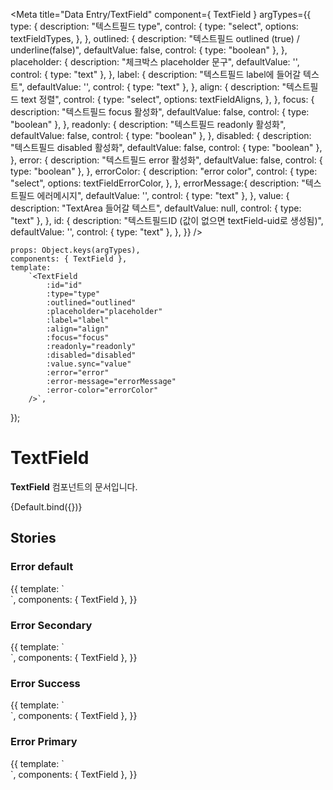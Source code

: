 
<Meta
    title="Data Entry/TextField"
    component={ TextField }
    argTypes={{
        type: {
            description: "텍스트필드 type",
            control: {
            type: "select",
            options: textFieldTypes,
           },
        },
        outlined: {
            description: "텍스트필드 outlined (true) / underline(false)",
            defaultValue: false,
            control: { type: "boolean" },
        },
        placeholder: {
            description: "체크박스 placeholder 문구",
            defaultValue: '',
            control: { type: "text" },
        },
        label: {
            description: "텍스트필드 label에 들어갈 텍스트",
            defaultValue: '',
            control: { type: "text" },
        },
        align: {
            description: "텍스트필드 text 정렬",
            control: {
                type: "select",
                options: textFieldAligns,
            },
        },
        focus: {
            description: "텍스트필드 focus 활성화",
            defaultValue: false,
            control: { type: "boolean" },
        },
        readonly: {
            description: "텍스트필드 readonly 활성화",
            defaultValue: false,
            control: { type: "boolean" },
        },
        disabled: {
            description: "텍스트필드 disabled 활성화",
            defaultValue: false,
            control: { type: "boolean" },
        },
        error: {
            description: "텍스트필드 error 활성화",
            defaultValue: false,
            control: { type: "boolean" },
        },
        errorColor: {
            description: "error color",
            control: {
            type: "select",
            options: textFieldErrorColor,
           },
        },
        errorMessage:{
            description: "텍스트필드 에러메시지",
            defaultValue: '',
            control: { type: "text" },
        },
        value: {
            description: "TextArea 들어갈 텍스트",
            defaultValue: null,
            control: { type: "text" },
        },
        id: {
            description: "텍스트필드ID (값이 없으면 textField-uid로 생성됨)",
            defaultValue: '',
            control: { type: "text" },
        },
    }}
/>


    props: Object.keys(argTypes),
    components: { TextField },
    template:
        `<TextField
            :id="id"
            :type="type"
            :outlined="outlined"
            :placeholder="placeholder"
            :label="label"
            :align="align"
            :focus="focus"
            :readonly="readonly"
            :disabled="disabled"
            :value.sync="value"
            :error="error"
            :error-message="errorMessage"
            :error-color="errorColor"
        />`,
});

# TextField

**TextField** 컴포넌트의 문서입니다.

<Story name="Default" height="100px">
    {Default.bind({})}
</Story>

<ArgsTable story="Default" />

## Stories
### Error default

<Canvas>
    <Story name="Error Default" height="200px">
        {{
            template: `
                <div style="width:300px">
                    <TextField
                        type="text"
                        error
                        error-message="내용을 입력해주세요."
                        :outlined="false"
                        placeholder="underlined + error + error msg"
                        class="mb-20"
                    />
                    <TextField
                        type="text"
                        error
                        error-message="내용을 입력해주세요."
                        :outlined="false"
                        label="label"
                        placeholder="underlined + error + label"
                        class="mb-20"
                    />
                    <TextField
                        type="text"
                        error
                        error-message="내용을 입력해주세요."
                        outlined
                        placeholder="outlined + error + error msg"
                        class="mb-20"
                    />
                    <TextField
                        type="text"
                        error
                        error-message="내용을 입력해주세요."
                        outlined
                        label="label"
                        placeholder="outlined + error + label"
                        class="mb-20"
                    />
                </div>
            `,
            components: { TextField },
        }}
    </Story>
</Canvas>

### Error Secondary

<Canvas>
    <Story name="Error Secondary" height="200px">
        {{
            template: `
                <div style="width:300px">
                    <TextField
                        type="text"
                        error
                        error-color="secondary"
                        error-message="내용을 입력해주세요."
                        :outlined="false"
                        placeholder="underlined + error + error msg"
                        class="mb-20"
                    />
                    <TextField
                        type="text"
                        error
                        error-color="secondary"
                        error-message="내용을 입력해주세요."
                        :outlined="false"
                        label="label"
                        placeholder="underlined + error + label"
                        class="mb-20"
                    />
                    <TextField
                        type="text"
                        error
                        error-message="내용을 입력해주세요."
                        error-color="secondary"
                        outlined
                        placeholder="outlined + error + error msg"
                        class="mb-20"
                    />
                    <TextField
                        type="text"
                        error
                        error-message="내용을 입력해주세요."
                        error-color="secondary"
                        outlined
                        label="label"
                        placeholder="outlined + error + label"
                        class="mb-20"
                    />
                </div>
            `,
            components: { TextField },
        }}
    </Story>
</Canvas>

### Error Success

<Canvas>
    <Story name="Error Success" height="200px">
        {{
            template: `
                <div style="width:300px">
                    <TextField
                        type="text"
                        error
                        error-color="success"
                        error-message="내용을 입력해주세요."
                        :outlined="false"
                        placeholder="underlined + error + error msg"
                        class="mb-20"
                    />
                    <TextField
                        type="text"
                        error
                        error-color="success"
                        error-message="내용을 입력해주세요."
                        :outlined="false"
                        label="label"
                        placeholder="underlined + error + label"
                        class="mb-20"
                    />
                    <TextField
                        type="text"
                        error
                        error-message="내용을 입력해주세요."
                        error-color="success"
                        outlined
                        placeholder="outlined + error + error msg"
                        class="mb-20"
                    />
                    <TextField
                        type="text"
                        error
                        error-message="내용을 입력해주세요."
                        error-color="success"
                        outlined
                        label="label"
                        placeholder="outlined + error + label"
                        class="mb-20"
                    />
                </div>
            `,
            components: { TextField },
        }}
    </Story>
</Canvas>

### Error Primary

<Canvas>
    <Story name="Error Primary" height="200px">
        {{
            template: `
                <div style="width:300px">
                    <TextField
                        type="text"
                        error
                        error-color="primary"
                        error-message="내용을 입력해주세요."
                        :outlined="false"
                        placeholder="underlined + error + error msg"
                        class="mb-20"
                    />
                    <TextField
                        type="text"
                        error
                        error-color="primary"
                        error-message="내용을 입력해주세요."
                        :outlined="false"
                        label="label"
                        placeholder="underlined + error + label"
                        class="mb-20"
                    />
                    <TextField
                        type="text"
                        error
                        error-message="내용을 입력해주세요."
                        error-color="primary"
                        outlined
                        placeholder="outlined + error + error msg"
                        class="mb-20"
                    />
                    <TextField
                        type="text"
                        error
                        error-message="내용을 입력해주세요."
                        error-color="primary"
                        outlined
                        label="label"
                        placeholder="outlined + error + label"
                        class="mb-20"
                    />
                </div>
            `,
            components: { TextField },
        }}
    </Story>
</Canvas>
